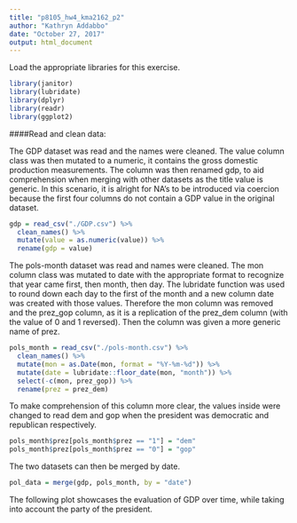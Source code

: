 ```yaml
---
title: "p8105_hw4_kma2162_p2"
author: "Kathryn Addabbo"
date: "October 27, 2017"
output: html_document
---
```


Load the appropriate libraries for this exercise.

```r
library(janitor)
library(lubridate)
library(dplyr)
library(readr)
library(ggplot2)
```


####Read and clean data:

The GDP dataset was read and the names were cleaned. The value column class was then mutated to a numeric, it contains the gross domestic production measurements. The column was then renamed gdp, to aid comprehension when merging with other datasets as the title value is generic. In this scenario, it is alright for NA's to be introduced via coercion because the first four columns do not contain a GDP value in the original dataset.

```r
gdp = read_csv("./GDP.csv") %>%
  clean_names() %>%
  mutate(value = as.numeric(value)) %>%
  rename(gdp = value)
```


The pols-month dataset was read and names were cleaned. The mon column class was mutated to date with the appropriate format to recognize that year came first, then month, then day. The lubridate function was used to round down each day to the first of the month and a new column date was created with those values. Therefore the mon column was removed and the prez_gop column, as it is a replication of the prez_dem column (with the value of 0 and 1 reversed). Then the column was given a more generic name of prez. 

```r
pols_month = read_csv("./pols-month.csv") %>%
  clean_names() %>%
  mutate(mon = as.Date(mon, format = "%Y-%m-%d")) %>%
  mutate(date = lubridate::floor_date(mon, "month")) %>%
  select(-c(mon, prez_gop)) %>%
  rename(prez = prez_dem)
```

To make comprehension of this column more clear, the values inside were changed to read dem and gop when the president was democratic and republican respectively. 

```r
pols_month$prez[pols_month$prez == "1"] = "dem"
pols_month$prez[pols_month$prez == "0"] = "gop"
```

The two datasets can then be merged by date. 

```r

pol_data = merge(gdp, pols_month, by = "date")
```


The following plot showcases the evaluation of GDP over time, while taking into account the party of the president. 
